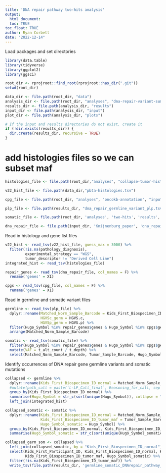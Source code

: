 ```yaml
---
title: 'DNA repair pathway two-hits analysis'
output: 
  html_document:
  toc: TRUE
toc_float: TRUE
author: Ryan Corbett
date: "2022-12-14"
---
```


Load packages and set directories

```r
library(data.table)
library(tidyverse)
library(ggplot2)
library(ggsci)

root_dir <- rprojroot::find_root(rprojroot::has_dir(".git"))
setwd(root_dir)

data_dir <- file.path(root_dir, "data")
analysis_dir <- file.path(root_dir, "analyses", "dna-repair-variant-summary")
results_dir <- file.path(analysis_dir, "results")
input_dir <- file.path(analysis_dir, "input")
plot_dir <- file.path(analysis_dir, "plots")

# If the input and results directories do not exist, create it
if (!dir.exists(results_dir)) {
  dir.create(results_dir, recursive = TRUE)
}
```

# add histologies files so we can subset maf
```r
histologies_file <- file.path(root_dir,"analyses", "collapse-tumor-histologies", "results", "germline-primary-plus-tumor-histologies-CBTN-dx.tsv")

v22_hist_file <- file.path(data_dir,"pbta-histologies.tsv")

cpg_file <- file.path(root_dir, "analyses", "oncokb-annotation", "input", "cpg.txt")

plp_file <- file.path(results_dir, "dna_repair_germline_variant_plp.tsv")

somatic_file <- file.path(root_dir, 'analyses', 'two-hits', 'results', "pbta-oncokb-oncogenic-maf.tsv")

dna_repair_file <- file.path(input_dir, 'Knijnenburg_paper', 'dna_repair_all.txt')
```

Read in histology and gene list files
```r
v22_hist <- read_tsv(v22_hist_file, guess_max = 3000) %>%
  filter(!is.na(pathology_diagnosis),
         experimental_strategy == "WGS",
         tumor_descriptor != "Derived Cell Line")
integrated_hist <- read_tsv(histologies_file)

repair_genes <- read_tsv(dna_repair_file, col_names = F) %>%
  rename('genes' = X1)

cpgs <- read_tsv(cpg_file, col_names = F) %>%
  rename('genes' = X1)
```

Read in germline and somatic variant files

```r
germline <- read_tsv(plp_file) %>%
  dplyr::rename(Matched_Norm_Sample_Barcode = Kids_First_Biospecimen_ID,
                HGVSc_germ = HGVS.c,
                HGVSp_germ = HGVS.p) %>%
  filter(Hugo_Symbol %in% repair_genes$genes & Hugo_Symbol %in% cpgs$genes) %>%
  arrange(Matched_Norm_Sample_Barcode)

somatic <- read_tsv(somatic_file) %>%
  filter(Hugo_Symbol %in% repair_genes$genes & Hugo_Symbol %in% cpgs$genes) %>%
  mutate(VAF = t_alt_count / t_depth) %>%
  select(Matched_Norm_Sample_Barcode, Tumor_Sample_Barcode, Hugo_Symbol, Transcript_ID, HGVSc, HGVSp, VAF, SIFT, PolyPhen, Variant_Classification, HotSpotAllele, ONCOGENIC, MUTATION_EFFECT, VARIANT_IN_ONCOKB)
```

Identify occurrences of DNA repair gene germline variants and somatic mutations

```r
collapsed <- germline %>%
  dplyr::rename(Kids_First_Biospecimen_ID_normal = Matched_Norm_Sample_Barcode) %>%
  #mutate(path_call = paste(`L-LP_Call_final`, Reasoning_for_call, sep = ",")) %>%
  group_by(Kids_First_Biospecimen_ID_normal) %>%
  summarise(Hugo_Symbol = str_c(sort(unique(Hugo_Symbol)), collapse = "; "))  %>%
  left_join(integrated_hist)

collapsed_somatic <- somatic %>%
  dplyr::rename(Kids_First_Biospecimen_ID_normal = Matched_Norm_Sample_Barcode,
                Kids_First_Biospecimen_ID_tumor_maf = Tumor_Sample_Barcode,
                Hugo_Symbol_somatic = Hugo_Symbol) %>%
  group_by(Kids_First_Biospecimen_ID_normal, Kids_First_Biospecimen_ID_tumor_maf) %>%
  summarise(Hugo_Symbol_somatic = str_c(sort(unique(Hugo_Symbol_somatic)), collapse = "; "))

collapsed_germ_som <- collapsed %>%
  left_join(collapsed_somatic, by = "Kids_First_Biospecimen_ID_normal") %>%
  select(Kids_First_Participant_ID, Kids_First_Biospecimen_ID_normal, Hugo_Symbol,
         Kids_First_Biospecimen_ID_tumor_maf, Hugo_Symbol_somatic) %>%
  filter(!is.na(Kids_First_Biospecimen_ID_tumor_maf)) %>%
  write_tsv(file.path(results_dir, 'germline_somatic_DNArepair_pathway_second_hits.tsv'))
```